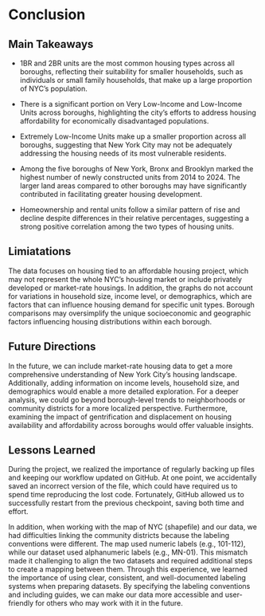 # Conclusion
## Main Takeaways
- 1BR and 2BR units are the most common housing types across all boroughs, reflecting their suitability for smaller households, such as individuals or small family households, that make up a large proportion of NYC’s population.

- There is a significant portion on Very Low-Income and Low-Income Units across boroughs, highlighting the city's efforts to address housing affordability for economically disadvantaged populations.

- Extremely Low-Income Units make up a smaller proportion across all boroughs, suggesting that New York City may not be adequately addressing the housing needs of its most vulnerable residents.

- Among the five boroughs of New York, Bronx and Brooklyn marked the highest number of newly constructed units from 2014 to 2024. The larger land areas compared to other boroughs may have significantly contributed in facilitating greater housing development.

- Homeownership and rental units follow a similar pattern of rise and decline despite differences in their relative percentages, suggesting a strong positive correlation among the two types of housing units.


## Limiatations
The data focuses on housing tied to an affordable housing project, which may not represent the whole NYC's housing market or include privately developed or market-rate housings.
In addition, the graphs do not account for variations in household size, income level, or demographics, which are factors that can influence housing demand for specific unit types. Borough comparisons may oversimplify the unique socioeconomic and geographic factors influencing housing distributions within each borough.


## Future Directions
In the future, we can include market-rate housing data to get a more comprehensive understanding of New York City's housing landscape. Additionally, adding information on income levels, household size, and demographics would enable a more detailed exploration. For a deeper analysis, we could go beyond borough-level trends to neighborhoods or community districts for a more localized perspective. Furthermore, examining the impact of gentrification and displacement on housing availability and affordability across boroughs would offer valuable insights.


## Lessons Learned 
During the project, we realized the importance of regularly backing up files and keeping our workflow updated on GitHub. At one point, we accidentally saved an incorrect version of the file, which could have required us to spend time reproducing the lost code. Fortunately, GitHub allowed us to successfully restart from the previous checkpoint, saving both time and effort.

In addition, when working with the map of NYC (shapefile) and our data, we had difficulties linking the community districts because the labeling conventions were different. The map used numeric labels (e.g., 101-112), while our dataset used alphanumeric labels (e.g., MN-01). This mismatch made it challenging to align the two datasets and required additional steps to create a mapping between them. Through this experience, we learned the importance of using clear, consistent, and well-documented labeling systems when preparing datasets. By specifying the labeling conventions and including guides, we can make our data more accessible and user-friendly for others who may work with it in the future.
